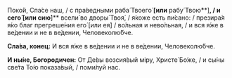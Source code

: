 Поко́й, Спа́се наш, / с пра́ведными раба́ Твоего́ **[или** рабу́ Твою́**]**, / и сего́ **[или** сию́**]** всели́ во дворы́ Твоя́, / я́коже есть пи́сано: / презира́я я́ко благ прегреше́ния его́ [или ея́] / во́льная и нево́льная, / и вся я́же в ве́дении и не в ве́дении, Человеколю́бче.

**Сла́ва, конец:** И вся я́же в ве́дении и не в ве́дении, Человеколю́бче.

**И ны́не, Богородичен:** От Де́вы возсия́вый мiру, Христе́ Бо́же, / и сы́ны све́та То́ю показа́вый, / поми́луй нас.
